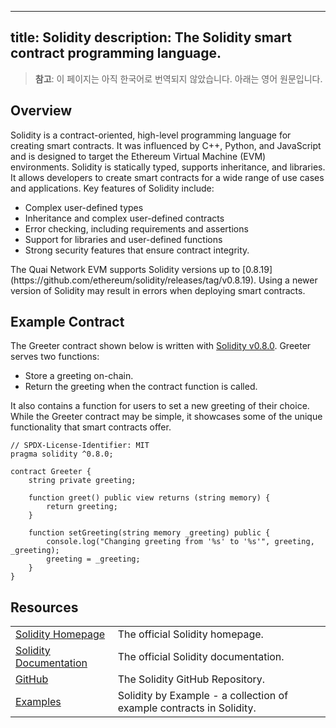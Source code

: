 <!-- AUTO-GENERATED-CONTENT:START (ENGLISH-COPY) -->
---
title: Solidity
description: The Solidity smart contract programming language.
---

> **참고**: 이 페이지는 아직 한국어로 번역되지 않았습니다. 아래는 영어 원문입니다.

## Overview

Solidity is a contract-oriented, high-level programming language for creating smart contracts. It was influenced by C++, Python, and JavaScript and is designed to target the Ethereum Virtual Machine (EVM) environments. Solidity is statically typed, supports inheritance, and libraries. It allows developers to create smart contracts for a wide range of use cases and applications. Key features of Solidity include:

- Complex user-defined types
- Inheritance and complex user-defined contracts
- Error checking, including requirements and assertions
- Support for libraries and user-defined functions
- Strong security features that ensure contract integrity.

<Warning>
  The Quai Network EVM supports Solidity versions up to
  [0.8.19](https://github.com/ethereum/solidity/releases/tag/v0.8.19). Using a
  newer version of Solidity may result in errors when deploying smart contracts.
</Warning>

## Example Contract

The Greeter contract shown below is written with [Solidity v0.8.0](https://docs.soliditylang.org/en/v0.8.0/). Greeter serves two functions:

- Store a greeting on-chain.
- Return the greeting when the contract function is called.

It also contains a function for users to set a new greeting of their choice. While the Greeter contract may be simple, it showcases some of the unique functionality that smart contracts offer.

```solidity Greeter.sol
// SPDX-License-Identifier: MIT
pragma solidity ^0.8.0;

contract Greeter {
    string private greeting;

    function greet() public view returns (string memory) {
        return greeting;
    }

    function setGreeting(string memory _greeting) public {
        console.log("Changing greeting from '%s' to '%s'", greeting, _greeting);
        greeting = _greeting;
    }
}
```

## Resources

|                                                                              |                                                                      |
| ---------------------------------------------------------------------------- | -------------------------------------------------------------------- |
| [Solidity Homepage](https://soliditylang.org/)                               | The official Solidity homepage.                                      |
| [Solidity Documentation](https://docs.soliditylang.org/en/v0.8.19/)          | The official Solidity documentation.                                 |
| [GitHub](https://github.com/ethereum/solidity)                               | The Solidity GitHub Repository.                                      |
| [Examples](https://docs.soliditylang.org/en/latest/solidity-by-example.html) | Solidity by Example - a collection of example contracts in Solidity. |
